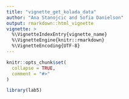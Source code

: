 ```yaml
---
title: "vignette_get_kolada_data"
author: "Ana Stanojcic and Sofia Danielson"
output: rmarkdown::html_vignette
vignette: >
  %\VignetteIndexEntry{vignette_name}
  %\VignetteEngine{knitr::rmarkdown}
  %\VignetteEncoding{UTF-8}
---
```


```r
knitr::opts_chunk$set(
  collapse = TRUE,
  comment = "#>"
)
```

```r
library(lab5)
```
